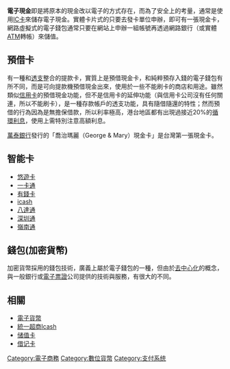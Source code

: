 '''電子現金'''即是將原本的現金改以電子的方式存在，而為了安全上的考量，通常是使用[[IC卡|IC卡]]來儲存電子現金。實體卡片式的只要去發卡單位申辦，即可有一張現金卡，網路虛擬式的電子錢包通常只要在網站上申辦一組帳號再透過網路銀行（或實體[[ATM|ATM]]轉帳）來儲值。

== 預借卡 ==
有一種和[[銀行透支|透支]]整合的提款卡，實質上是預借現金卡，和純粹預存入錢的電子錢包有所不同，而是可向提款機預借現金出來，使用於一些不能刷卡的商店和用途。雖然類似[[信用卡|信用卡]]的預借現金功能，但不是信用卡的延伸功能（與信用卡公司沒有任何關連，所以不能刷卡），是一種存款帳戶的透支功能，具有隨借隨還的特性；然而預借的行為因為是無擔保借款，所以利率極高，港台地區都有出現過接近20%的[[複利|循環利息]]，使用上需特別注意高額利息。

[[萬泰銀行|萬泰銀行]]發行的「喬治瑪麗（George & Mary）現金卡」是台灣第一張現金卡。

==智能卡==
*[[悠遊卡|悠遊卡]]
*[[一卡通_(台灣)|一卡通]]
*[[有錢卡|有錢卡]]
*[[icash|icash]]
*[[八達通|八達通]]
*[[深圳通|深圳通]]
* [[岭南通|嶺南通]]

==錢包(加密貨幣)==
{{main|錢包 (加密貨幣)}}
加密貨幣採用的錢包技術，廣義上屬於電子錢包的一種，但由於[[去中心化|去中心化]]的概念，與一般銀行或[[電子貨幣|電子票證]]公司提供的技術與服務，有很大的不同。

== 相關 ==
*[[電子貨幣|電子貨幣]]
*[[統一超商|統一超商]][[Icash|Icash]]
*[[储值卡|储值卡]]
*[[借记卡|借记卡]]

{{Econ-stub}}
{{信用卡}}

[[Category:電子商務|Category:電子商務]]
[[Category:數位貨幣|Category:數位貨幣]]
[[Category:支付系统|Category:支付系统]]